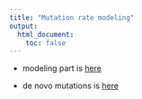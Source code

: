 ```yaml
---
title: "Mutation rate modeling"
output:
  html_document:
    toc: false
---
```



* modeling part is [here](modeling.html)

* de novo mutations is [here](denovo-data.html)


